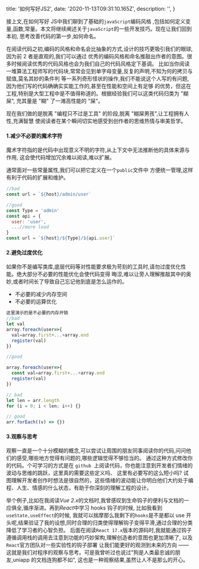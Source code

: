 
  title: '如何写好JS2',
  date: '2020-11-13T09:31:10.165Z',
  description: '',
}

接上文,在<Link href="/posts/writeCode" color>如何写好 JS</Link>中我们聊到了基础的`javaScript`编码风格
,包括如何定义变量,函数,常量。本文将继续阐述关于`javaScript`的一些开发技巧。现在让我们回到本初,
思考改善代码的第一步,如何命名。

在阅读代码之初,编码的风格和命名会比抽象的方式,设计的技巧更吸引我们的眼球,因为前 2 者是直观的,我们可以通过
优秀的编码风格和命名推敲出作者的意图。很多时候阅读优秀的代码风格也会为我们自己的代码风格定下基调。
比如当你阅读一堆算法工程师写的代码块,常常会见到单字母变量,反复的声明,不知为何的拷贝与赋值,莫名其妙的条件判
等一系列奇形怪状的操作,我们不能说这个人写的有问题,因为他们写的代码确确实实能工作的,甚至在性能和空间上有足够
的优势，但这在工程,特别是大型工程中是不值得称道的。根据经验我们可以这类代码归类为 "糊屎",
充其量是 "糊" 了一滩高性能的 "屎"。

现在我们做的是脱离 "编程只不过是工具" 的阶段,脱离 "糊屎男孩",让工程拥有人性,充满智慧
使阅读者在某个瞬间切实地感受到创作者的思维热情与审美哲学。

<Spacer />

#### 1.减少不必要的魔术字符

魔术字符指的是代码中出现意义不明的字符,从上下文中无法推断他的具体来源与作用,
这会使代码增加冗余难以阅读,难以扩展。

<Spacer y={0.2} />

通常面对一些常量属性,我们可以把它定义在一个`public`文件中 方便统一管理,这样有利于代码的扩展和维护。

```js
//bad
const url = `${host}/admin/user`

//good
const Type = 'admin'
const api = {
  user: 'user',
  ...//more load
}
const url = `${host}/${Type}/${api.user}`
```

#### 2.避免过度优化

如果你不是编写类库,底层代码等对性能要求极为苛刻的工具时,请勿过度优化性能。绝大部分不必要的性能优化会使代码变得
晦涩,难以让旁人理解推敲其中的奥妙,或者时间长了导致自己忘记他到底是怎么运作的。

- 不必要的减少内存空间
- 不必要的运算优化

```js
这里演示的是不必要的内存开销
//bad
let val
array.foreach(user=>{
  val=array.first+...+array.end
  register(val)
})

//good

array.foreach(user=>{
  const val=array.first+...+array.end
  register(val)
})

// bad
let len = arr.length
for (i = 0; i < len; i++) {}

// good
arr.forEach((v) => {})

```

#### 3.观察与思考

观察一直是一个十分模糊的概念,可以尝试让周围的朋友同事阅读你的代码,问问他们的感受,哪些地方觉得有问题的,哪些逻辑觉得不够恰当的。
通过这种方式修改你的代码。个可学习的方式是在 `github `上阅读代码，你也能注意到开发者们情绪的波动与思维的跳跃，这里真的需要这些定义吗、
这里有必要写的这么短小吗?
试图理解开发者创作时想法是很自然的，这些情绪的波动能让你明白他们大约处于编程、人生、情感的什么状态，有助于你深刻的理解工程的设计。

举个例子,比如在我阅读*Vue 2.x*的文档时,我曾感叹到生命钩子的便利与文档的一应俱全,循序渐进。再到*React*中学习 hooks 钩子的时候,
比如我看到`useState,useEffect`的时候,
我就可以揣摩那么我剩下的`hooks`是不是都以 use 开头呢,结果验证了我的设想,同时合理的归类使得理解钩子变得平滑,通过合理的分类降低了学习者的心智负担。
后面在阅读`React 17.x`版本的源码时,我就能通过钩子遵循调用栈的调用去注意到功能的巧妙架构,理解创造者的意图也更加清晰了,
以及`React`官方团队对一些实验性的钩子部署
让我们能更好的观测到未来的方向 —— 这就是我们对程序的观察与思考。可是我曾听过也说过"狗是人类最忠诚的朋友,uniapp 的文档连狗都不如",
这也是一种观察结果,虽然让人不是那么的开心。

<Spacer y={3} />

